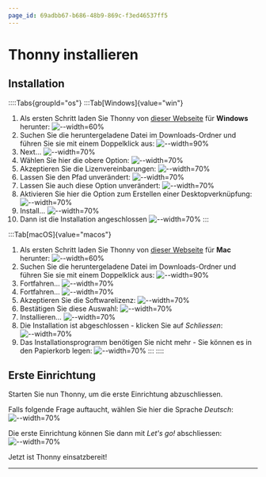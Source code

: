```yaml
---
page_id: 69adbb67-b686-48b9-869c-f3ed46537ff5
---
```

# Thonny installieren
## Installation


::::Tabs{groupId="os"}
:::Tab[Windows]{value="win"}
1. Als ersten Schritt laden Sie Thonny von [dieser Webseite](https://thonny.org/) für **Windows** herunter:
   ![--width=60%](img/thonny-installieren/win/00-download-thonny.png)
2. Suchen Sie die heruntergeladene Datei im Downloads-Ordner und führen Sie sie mit einem Doppelklick aus:
   ![--width=90%](img/thonny-installieren/win/01-download-ausfuehren.png)
3. Next...
   ![--width=70%](img/thonny-installieren/win/02-welcome.png)
4. Wählen Sie hier die obere Option:
   ![--width=70%](img/thonny-installieren/win/03-install-for-me.png)
5. Akzeptieren Sie die Lizenvereinbarungen:
   ![--width=70%](img/thonny-installieren/win/04-accept.png)
6. Lassen Sie den Pfad unverändert:
   ![--width=70%](img/thonny-installieren/win/05-pfad.png)
7. Lassen Sie auch diese Option unverändert:
   ![--width=70%](img/thonny-installieren/win/06-start-menu-shortcut.png)
8. Aktivieren Sie hier die Option zum Erstellen einer Desktopverknüpfung:
   ![--width=70%](img/thonny-installieren/win/07-desktop-shortcut.png)
9. Install...
   ![--width=70%](img/thonny-installieren/win/08-install.png)
10. Dann ist die Installation angeschlossen
    ![--width=70%](img/thonny-installieren/win/09-fertig.png)
:::

:::Tab[macOS]{value="macos"}
1. Als ersten Schritt laden Sie Thonny von [dieser Webseite](https://thonny.org/) für **Mac** herunter:
![--width=60%](img/thonny-installieren/macos/00-download-thonny.png)
2. Suchen Sie die heruntergeladene Datei im Downloads-Ordner und führen Sie sie mit einem Doppelklick aus:
![--width=90%](img/thonny-installieren/macos/01-download-ausfuehren.png)
3. Fortfahren...
![--width=70%](img/thonny-installieren/macos/02-welcome.png)
4. Fortfahren...
![--width=70%](img/thonny-installieren/macos/03-lizenz.png)
5. Akzeptieren Sie die Softwarelizenz:
![--width=70%](img/thonny-installieren/macos/04-accept.png)
6. Bestätigen Sie diese Auswahl:
![--width=70%](img/thonny-installieren/macos/05-install-for-all.png)
7. Installieren...
![--width=70%](img/thonny-installieren/macos/06-installieren.png)
8. Die Installation ist abgeschlossen - klicken Sie auf _Schliessen_:
![--width=70%](img/thonny-installieren/macos/07-abgeschlossen.png)
9. Das Installationsprogramm benötigen Sie nicht mehr - Sie können es in den Papierkorb legen:
![--width=70%](img/thonny-installieren/macos/08-in-den-papierkorb.png)
:::
::::

## Erste Einrichtung
Starten Sie nun Thonny, um die erste Einrichtung abzuschliessen.

Falls folgende Frage auftaucht, wählen Sie hier die Sprache _Deutsch_:
![--width=70%](img/thonny-installieren/win/10-sprache.png)

Die erste Einrichtung können Sie dann mit _Let's go!_ abschliessen:
![--width=70%](img/thonny-installieren/win/11-los.png)

Jetzt ist Thonny einsatzbereit!

---
